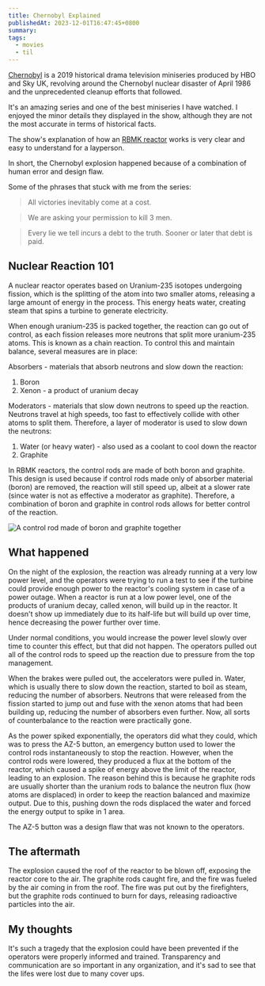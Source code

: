 ```yaml
---
title: Chernobyl Explained
publishedAt: 2023-12-01T16:47:45+0800
summary:
tags:
  - movies
  - til
---
```


[Chernobyl](https://fmoviesz.to/tv/chernobyl-xjwjq/1-4) is a 2019 historical drama television miniseries produced by HBO and Sky UK, revolving around the Chernobyl nuclear disaster of April 1986 and the unprecedented cleanup efforts that followed.

It's an amazing series and one of the best miniseries I have watched. I enjoyed the minor details they displayed in the show, although they are not the most accurate in terms of historical facts.

The show's explanation of how an [RBMK reactor](https://en.wikipedia.org/wiki/RBMK) works is very clear and easy to understand for a layperson.

In short, the Chernobyl explosion happened because of a combination of human error and design flaw.

Some of the phrases that stuck with me from the series:

> All victories inevitably come at a cost.

> We are asking your permission to kill 3 men.

> Every lie we tell incurs a debt to the truth. Sooner or later that debt is paid.

## Nuclear Reaction 101

A nuclear reactor operates based on Uranium-235 isotopes undergoing fission, which is the splitting of the atom into two smaller atoms, releasing a large amount of energy in the process.
This energy heats water, creating steam that spins a turbine to generate electricity.

When enough uranium-235 is packed together, the reaction can go out of control, as each fission releases more neutrons that split more uranium-235 atoms.
This is known as a chain reaction. To control this and maintain balance, several measures are in place:

Absorbers - materials that absorb neutrons and slow down the reaction:

1. Boron
1. Xenon - a product of uranium decay

Moderators - materials that slow down neutrons to speed up the reaction. Neutrons travel at high speeds, too fast to effectively collide with other atoms to split them. Therefore, a layer of moderator is used to slow down the neutrons:

1. Water (or heavy water) - also used as a coolant to cool down the reactor
1. Graphite

In RBMK reactors, the control rods are made of both boron and graphite. This design is used because if control rods made only of absorber material (boron) are removed, the reaction will still speed up, albeit at a slower rate (since water is not as effective a moderator as graphite). Therefore, a combination of boron and graphite in control rods allows for better control of the reaction.

<Image
  src="/images/nuclear-reactor.png"
  alt="A control rod made of boron and graphite together"
/>

## What happened

On the night of the explosion, the reaction was already running at a very low power level, and the operators were trying to run a test to see if the turbine could provide enough power to the reactor's cooling system in case of a power outage.
When a reactor is run at a low power level, one of the products of uranium decay, called xenon, will build up in the reactor.
It doesn't show up immediately due to its half-life but will build up over time, hence decreasing the power further over time.

Under normal conditions, you would increase the power level slowly over time to counter this effect, but that did not happen.
The operators pulled out all of the control rods to speed up the reaction due to pressure from the top management.

When the brakes were pulled out, the accelerators were pulled in.
Water, which is usually there to slow down the reaction, started to boil as steam, reducing the number of absorbers.
Neutrons that were released from the fission started to jump out and fuse with the xenon atoms that had been building up, reducing the number of absorbers even further.
Now, all sorts of counterbalance to the reaction were practically gone.

As the power spiked exponentially, the operators did what they could, which was to press the AZ-5 button, an emergency button used to lower the control rods instantaneously to stop the reaction.
However, when the control rods were lowered, they produced a flux at the bottom of the reactor, which caused a spike of energy above the limit of the reactor, leading to an explosion.
The reason behind this is because he graphite rods are usually shorter than the uranium rods to balance the neutron flux (how atoms are displaced) in order to keep the reaction balanced and maximize output.
Due to this, pushing down the rods displaced the water and forced the energy output to spike in 1 area.

The AZ-5 button was a design flaw that was not known to the operators.

## The aftermath

The explosion caused the roof of the reactor to be blown off, exposing the reactor core to the air.
The graphite rods caught fire, and the fire was fueled by the air coming in from the roof.
The fire was put out by the firefighters, but the graphite rods continued to burn for days, releasing radioactive particles into the air.

## My thoughts

It's such a tragedy that the explosion could have been prevented if the operators were properly informed and trained.
Transparency and communication are so important in any organization, and it's sad to see that the lifes were lost due to many cover ups.
